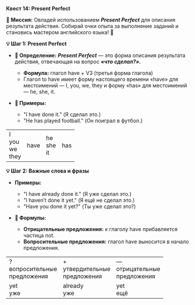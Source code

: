 
**Квест 14: Present Perfect**

**🎯 Миссия:**
Овладей использованием ***Present Perfect*** для описания результата действия. Собирай очки опыта за выполнение заданий и становись мастером английского языка! 🌟

**💡 Шаг 1: Present Perfect**
- **📜 Определение:** ***Present Perfect*** — это форма описания результата действия, отвечающая на вопрос ***«что сделал?».***
    - **Формула:** глагол <Highlight>have + V3 (третья форма глагола)</Highlight>
    - Глагол <Highlight>to have</Highlight> имеет форму настоящего времени «have» для местоимений — <Highlight>I, you, we, they и форму «has»</Highlight> для местоимений — <Highlight>he, she, it.</Highlight>

- **📝 Примеры:**
    - <Highlight>"I have done it."</Highlight> <Highlight>(Я сделал это.)</Highlight>
    - <Highlight>"He has played football."</Highlight> <Highlight>(Он поиграл в футбол.)</Highlight>

<table className="main">
  <tbody>
  <tr>
    <td>
      <div>I</div>
      <div>you</div>
      <div>we</div>
      <div>they</div>
    </td>
    <td>have</td>
    <td>
      <div>he</div>
      <div>she</div>
      <div>it</div>
    </td>
    <td>has</td>
  </tr>
  </tbody>
</table>

**💡 Шаг 2: Важные слова и фразы**
- **Примеры:**
    - <Highlight>"I have already done it."</Highlight> <Highlight>(Я уже сделал это.)</Highlight>
    - <Highlight>"I haven’t done it yet."</Highlight> <Highlight>(Я ещё не сделал это.)</Highlight>
    - <Highlight>"Have you done it yet?"</Highlight> <Highlight>(Ты уже сделал это?)</Highlight>

- **📝 Формулы:**
    - **Отрицательные предложения:** к глаголу <Highlight>have</Highlight> прибавляется частица <Highlight>not.</Highlight>
    - **Вопросительные предложения:** глагол <Highlight>have</Highlight> выносится в начало предложения.

<table className="main">
  <tbody>
  <tr>
    <td>?<br/> <span className="rus">вопросительные<br/> предложения</span></td>
    <td>+<br/> <span className="rus">утвердительные<br/> предложения</span></td>
    <td>—<br/> <span className="rus">отрицательные<br/> предложения</span></td>
  </tr>
  <tr>
    <td>yet<br/> <span className="rus">уже</span></td>
    <td>already<br/> <span className="rus">уже</span></td>
    <td>yet<br/> <span className="rus">ещё</span></td>
  </tr>
  </tbody>
</table>
